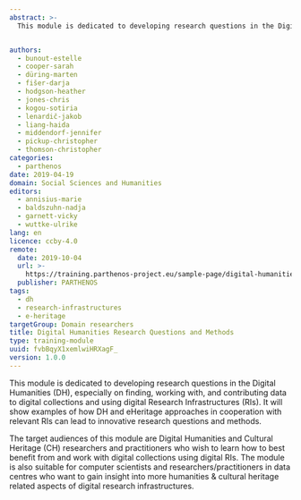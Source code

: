 ```yaml
---
abstract: >-
  This module is dedicated to developing research questions in the Digital Humanities (DH), especially on finding, working with, and contributing data to digital collections and using digital Research Infrastructures (RIs).


authors:
  - bunout-estelle
  - cooper-sarah
  - düring-marten
  - fišer-darja
  - hodgson-heather
  - jones-chris
  - kogou-sotiria
  - lenardič-jakob
  - liang-haida
  - middendorf-jennifer
  - pickup-christopher
  - thomson-christopher
categories:
  - parthenos
date: 2019-04-19
domain: Social Sciences and Humanities
editors:
  - annisius-marie
  - baldszuhn-nadja
  - garnett-vicky
  - wuttke-ulrike
lang: en
licence: ccby-4.0
remote:
  date: 2019-10-04
  url: >-
    https://training.parthenos-project.eu/sample-page/digital-humanities-research-questions-and-methods/
  publisher: PARTHENOS
tags:
  - dh
  - research-infrastructures
  - e-heritage
targetGroup: Domain researchers
title: Digital Humanities Research Questions and Methods
type: training-module
uuid: fvbBqyX1xemlwiHRXagF_
version: 1.0.0
---
```


This module is dedicated to developing research questions in the Digital Humanities (DH), especially on finding, working with, and contributing data to digital collections and using digital Research Infrastructures (RIs). It will show examples of how DH and eHeritage approaches in cooperation with relevant RIs can lead to innovative research questions and methods.

The target audiences of this module are Digital Humanities and Cultural Heritage (CH) researchers and practitioners who wish to learn how to best benefit from and work with digital collections using digital RIs. The module is also suitable for computer scientists and researchers/practitioners in data centres who want to gain insight into more humanities & cultural heritage related aspects of digital research infrastructures.

<ExternalResource
  title="Interested in learning more?"
  subtitle="Check out Digital Humanities Research Questions and Methods on PARTHENOS"
  url="https://training.parthenos-project.eu/sample-page/digital-humanities-research-questions-and-methods/"
/>

